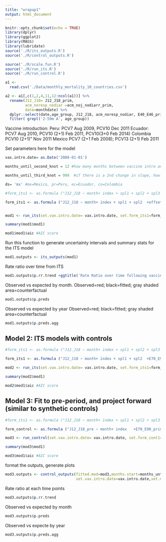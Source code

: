 ```yaml
---
title: "wrapup1"
output: html_document
---
```


```r
knitr::opts_chunk$set(echo = TRUE)
library(dplyr)
library(ggplot2)
library(MASS)
library(lubridate)
source('./R/its_outputs.R')
source('./R/control_outputs.R')

source('./R/scale.fun.R')
source('./R/run_its.R')
source('./R/run_control.R')

```

```r
a1 <- 
  read.csv('./Data/monthly_mortality_10_countries.csv')

a2 <- a1[,c(1,2,4,11,12:ncol(a1))] %>% 
  rename(J12_J18= J12_J18_prim,
         acm_noresp_nodiar =acm_noj_nodiarr_prim,
         date=monthdate) %>%
  dplyr::select(date,age_group, J12_J18, acm_noresp_nodiar, E40_E46_prim,E70_E90_prim,A30_49_prim, C00_D48_prim, K00_K99_prim, V01_X59_prim) %>% 
  filter( grepl('2-59m A', age_group))

```

Vaccine introduction:
Peru: PCV7 Aug 2009, PCV10 Dec 2011
Ecuador: PCV7 Aug 2010, PCV10 (2+1) Feb 2011, PCV10(3+0 Feb 2014) 
Colombia PCV10 (2+1)" Nov 2011
Mexico PCV7 (2+1 Feb 2008); PCV13 (2+1) Feb 2011


Set parameters here for the model
```r
vax.intro.date= as.Date('2008-01-01')

months_until_second_knot = 12 #how many months between vaccine intro and start of eval period

months_until_third_knot = 999  #if there is a 2nd change in slope, how many months after vaccine intro does it occur? if no 2nd change, set as 999

ds= 'mx' #mx=Mexico, pr=Peru, ec=Ecuador, co=Colombia
```


```r

#form_its1 <- as.formula ("J12_J18 ~ month+ index + spl1 + spl2 + spl3 + acm_noresp_nodiar")

form_its1 <- as.formula ("J12_J18 ~ month+ index + spl1 + spl2  +offset(acm_noresp_nodiar)")


mod1 <- run_its(set.vax.intro.date= vax.intro.date, set.form_its1=form_its1, months_until_third_knot=months_until_third_knot, months_until_second_knot=months_until_second_knot )

summary(mod1$mod1)

mod1$mod1$aic #AIC score

```

Run this function to generate uncertainty intervals and summary stats for the ITS model

```r
mod1.outputs <- its_outputs(mod1)

```

Rate ratio over time from ITS
```r
mod1.outputs$p.rr.trend +ggtitle('Rate Ratio over time following vaccine introduction')
```

Observed vs expected by month. Observed=red; black=fitted; gray shaded area=counterfactual
```r
mod1.outputs$p.preds
```

Observed vs expected by year Observed=red; black=fitted; gray shaded area=counterfactual
```r
mod1.outputs$p.preds.agg
```

## Model 2: ITS models with controls
```r

#form_its1 <- as.formula ("J12_J18 ~ month+ index + spl1 + spl2 + spl3 + acm_noresp_nodiar")

form_its1 <- as.formula ("J12_J18 ~ month+ index + spl1 + spl2  +E70_E90_prim + E40_E46_prim+ A30_49_prim + C00_D48_prim + K00_K99_prim + V01_X59_prim + offset(acm_noresp_nodiar)")

mod2 <- run_its(set.vax.intro.date= vax.intro.date, set.form_its1=form_its1, months_until_third_knot=months_until_third_knot, months_until_second_knot=months_until_second_knot )

summary(mod2$mod1)

mod2$mod1$aic #AIC score

```


## Model 3: Fit to pre-period, and project forward (similar to synthetic controls)
```r

#form_its1 <- as.formula ("J12_J18 ~ month+ index + spl1 + spl2 + spl3 + acm_noresp_nodiar")

form_control <- as.formula ("J12_J18_pre ~ month+ index   +E70_E90_prim + E40_E46_prim+ A30_49_prim + C00_D48_prim + K00_K99_prim + V01_X59_prim + acm_noresp_nodiar")

mod3 <- run_control(set.vax.intro.date= vax.intro.date, set.form_cont1=form_control)

summary(mod3$mod1)

mod3$mod1$aic #AIC score

```
format the outputs, generate plots

```r
mod3.outputs <- control_outputs(fitted.mod=mod3,months.start=months_until_second_knot,
                                set.vax.intro.date=vax.intro.date,set.months_until_second_knot=months_until_second_knot)
```

Rate ratio at each time points

```r
mod3.outputs$p.rr.trend
```

Observed vs expected by month
```r
mod3.outputs$p.preds
```

Observed vs expecte by year
```r
mod3.outputs$p.preds.agg
```






